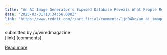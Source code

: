 ```yaml
---
title: "An AI Image Generator’s Exposed Database Reveals What People Really Used It For"
date: "2025-03-31T10:34:56.000Z"
link: "https://www.reddit.com/r/artificial/comments/1jo04kq/an_ai_image_generators_exposed_database_reveals/"
---
```


submitted by    /u/wiredmagazine  
 [link]   [comments]

[Read more](https://www.reddit.com/r/artificial/comments/1jo04kq/an_ai_image_generators_exposed_database_reveals/)
